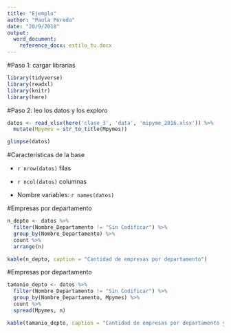 ```yaml
---
title: "Ejemplo"
author: "Paula Pereda"
date: "20/9/2018"
output:
  word_document:
    reference_docx: estilo_tu.docx
---
```


#Paso 1: cargar librarías

```r
library(tidyverse)
library(readxl)
library(knitr)
library(here)
```

#Paso 2: leo los datos y los exploro

```r
datos <- read_xlsx(here('clase_3', 'data', 'mipyme_2016.xlsx')) %>% 
  mutate(Mpymes = str_to_title(Mpymes))

glimpse(datos)
```

#Características de la base

- `r nrow(datos)` filas 

- `r ncol(datos)` columnas

- Nombre variables: `r names(datos)`

#Empresas por departamento

```r
n_depto <- datos %>% 
  filter(Nombre_Departamento != "Sin Codificar") %>% 
  group_by(Nombre_Departamento) %>% 
  count %>% 
  arrange(n)

kable(n_depto, caption = "Cantidad de empresas por departamento")
```

#Empresas por departamento

```r
tamanio_depto <- datos %>% 
  filter(Nombre_Departamento != "Sin Codificar") %>% 
  group_by(Nombre_Departamento, Mpymes) %>% 
  count %>% 
  spread(Mpymes, n)

kable(tamanio_depto, caption = "Cantidad de empresas por departamento y tamaño")
```
